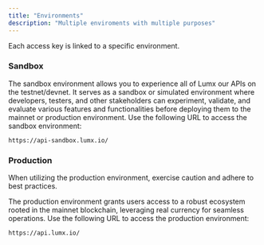 ```yaml
---
title: "Environments"
description: "Multiple enviroments with multiple purposes"
---
```


Each access key is linked to a specific environment.

### Sandbox

The sandbox environment allows you to experience all of Lumx our APIs on the testnet/devnet. It serves as a sandbox or simulated environment where developers, testers, and other stakeholders can experiment, validate, and evaluate various features and functionalities before deploying them to the mainnet or production environment. Use the following URL to access the sandbox environment:

```
https://api-sandbox.lumx.io/
```

### Production

<Warning>
  When utilizing the production environment, exercise caution and adhere to best
  practices.
</Warning>

The production environment grants users access to a robust ecosystem rooted in the mainnet blockchain, leveraging real currency for seamless operations. Use the following URL to access the production environment:

```
https://api.lumx.io/
```